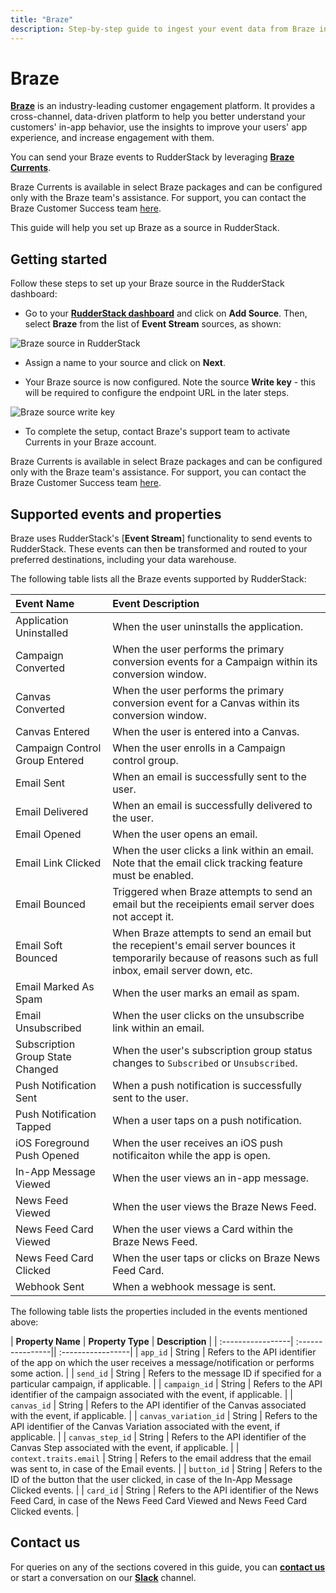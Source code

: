 ```yaml
---
title: "Braze"
description: Step-by-step guide to ingest your event data from Braze into RudderStack.
---
```


# Braze

[**Braze**](https://www.braze.com/) is an industry-leading customer engagement platform. It provides a cross-channel, data-driven platform to help you better understand your customers' in-app behavior, use the insights to improve your users' app experience, and increase engagement with them.

You can send your Braze events to RudderStack by leveraging [**Braze Currents**](https://www.braze.com/docs/user_guide/data_and_analytics/braze_currents/).

<div class="infoBlock">

Braze Currents is available in select Braze packages and can be configured only with the Braze team's assistance. For support, you can contact the Braze Customer Success team <a href="https://www.braze.com/docs/support_contact/">here</a>.
</div>

This guide will help you set up Braze as a source in RudderStack.

## Getting started

Follow these steps to set up your Braze source in the RudderStack dashboard:

- Go to your [**RudderStack dashboard**](https://app.rudderstack.com/) and click on **Add Source**. Then, select **Braze** from the list of **Event Stream** sources, as shown:

<img src="../assets/event-stream-sources/braze-1.png" alt="Braze source in RudderStack" />

- Assign a name to your source and click on **Next**.

- Your Braze source is now configured. Note the source **Write key** - this will be required to configure the endpoint URL in the later steps.

<img src="../assets/event-stream-sources/braze-2.png" alt="Braze source write key" />

- To complete the setup, contact Braze's support team to activate Currents in your Braze account.

<div class="infoBlock">

Braze Currents is available in select Braze packages and can be configured only with the Braze team's assistance. For support, you can contact the Braze Customer Success team <a href="https://www.braze.com/docs/support_contact/">here</a>.
</div>


## Supported events and properties

Braze uses RudderStack's [**Event Stream**] functionality to send events to RudderStack. These events can then be transformed and routed to your preferred destinations, including your data warehouse.

The following table lists all the Braze events supported by RudderStack:

| **Event Name** | **Event Description** |
| :-----------------| :----------------|
| Application Uninstalled | When the user uninstalls the application. |
| Campaign Converted | When the user performs the primary conversion events for a Campaign within its conversion window. |
| Canvas Converted | When the user performs the primary conversion event for a Canvas within its conversion window. | 
| Canvas Entered | When the user is entered into a Canvas. |
| Campaign Control Group Entered | When the user enrolls in a Campaign control group. |
| Email Sent | When an email is successfully sent to the user. | 
| Email Delivered | When an email is successfully delivered to the user. |
| Email Opened | When the user opens an email. |
| Email Link Clicked | When the user clicks a link within an email. Note that the email click tracking feature must be enabled. |
| Email Bounced | Triggered when Braze attempts to send an email but the receipients email server does not accept it. |
| Email Soft Bounced | When Braze attempts to send an email but the recepient's email server bounces it temporarily because of reasons such as full inbox, email server down, etc. |
| Email Marked As Spam | When the user marks an email as spam. |
| Email Unsubscribed | When the user clicks on the unsubscribe link within an email. | 
| Subscription Group State Changed | When the user's subscription group status changes to `Subscribed` or `Unsubscribed`. |
| Push Notification Sent | When a push notification is successfully sent to the user. | 
| Push Notification Tapped | When a user taps on a push notification. | 
| iOS Foreground Push Opened | When the user receives an iOS push notificaiton while the app is open. | 
| In-App Message Viewed | When the user views an in-app message. | 
| News Feed Viewed | When the user views the Braze News Feed. |
| News Feed Card Viewed | When the user views a Card within the Braze News Feed. | 
| News Feed Card Clicked | When the user taps or clicks on Braze News Feed Card. | 
| Webhook Sent | When a webhook message is sent. |

The following table lists the properties included in the events mentioned above:

| **Property Name** | **Property Type** | **Description** |
| :-----------------| :----------------|| :-----------------|
| `app_id` | String | Refers to the API identifier of the app on which the user receives a message/notification or performs some action. |
| `send_id` | String | Refers to the message ID if specified for a particular campaign, if applicable. |
| `campaign_id` | String | Refers to the API identifier of the campaign associated with the event, if applicable. |
| `canvas_id` | String | Refers to the API identifier of the Canvas associated with the event, if applicable. |
| `canvas_variation_id` | String | Refers to the API identifier of the Canvas Variation associated with the event, if applicable. |
| `canvas_step_id` | String | Refers to the API identifier of the Canvas Step associated with the event, if applicable. |
| `context.traits.email` | String | Refers to the email address that the email was sent to, in case of the Email events. |
| `button_id` | String | Refers to the ID of the button that the user clicked, in case of the In-App Message Clicked events. |
| `card_id` | String | Refers to the API identifier of the News Feed Card, in case of the News Feed Card Viewed and News Feed Card Clicked events. |

## Contact us

For queries on any of the sections covered in this guide, you can [**contact us**](mailto:%20docs@rudderstack.com) or start a conversation on our [**Slack**](https://rudderstack.com/join-rudderstack-slack-community) channel.
